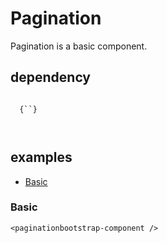 <!-- Pagination.mdx -->


# Pagination

Pagination is a basic component.

## dependency

<pre><code>
  {`<script
    id="paginationbootstrapcomponentjs"
    src="https://cdn.jsdelivr.net/npm/@htmlbricks/paginationbootstrap-component@${pkg.version}/release/paginationbootstrap.js"
  ></script>`}

</code></pre>

## examples

- [Basic](#basic-pagination-1)

### Basic

```
<paginationbootstrap-component />
```

<paginationbootstrap-component />

<Story name="Foo Bar" id="components-pagination--basic-pagination-1" />
<ArgsTable id="components-pagination--basic-pagination-1" />
